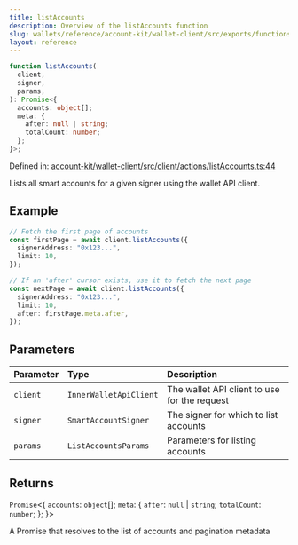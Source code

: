 ```yaml
---
title: listAccounts
description: Overview of the listAccounts function
slug: wallets/reference/account-kit/wallet-client/src/exports/functions/listAccounts
layout: reference
---
```


```ts
function listAccounts(
  client,
  signer,
  params,
): Promise<{
  accounts: object[];
  meta: {
    after: null | string;
    totalCount: number;
  };
}>;
```

Defined in: [account-kit/wallet-client/src/client/actions/listAccounts.ts:44](https://github.com/alchemyplatform/aa-sdk/blob/923a52171f7246172caf350853843e6680197da9/account-kit/wallet-client/src/client/actions/listAccounts.ts#L44)

Lists all smart accounts for a given signer using the wallet API client.

## Example

```ts
// Fetch the first page of accounts
const firstPage = await client.listAccounts({
  signerAddress: "0x123...",
  limit: 10,
});

// If an 'after' cursor exists, use it to fetch the next page
const nextPage = await client.listAccounts({
  signerAddress: "0x123...",
  limit: 10,
  after: firstPage.meta.after,
});
```

## Parameters

| Parameter | Type                   | Description                                  |
| :-------- | :--------------------- | :------------------------------------------- |
| `client`  | `InnerWalletApiClient` | The wallet API client to use for the request |
| `signer`  | `SmartAccountSigner`   | The signer for which to list accounts        |
| `params`  | `ListAccountsParams`   | Parameters for listing accounts              |

## Returns

`Promise`\<\{
`accounts`: `object`\[];
`meta`: \{
`after`: `null` | `string`;
`totalCount`: `number`;
};
}>

A Promise that resolves to the list of accounts and pagination metadata
